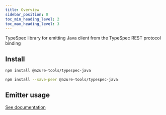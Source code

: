```yaml
---
title: Overview
sidebar_position: 0
toc_min_heading_level: 2
toc_max_heading_level: 3
---
```



TypeSpec library for emitting Java client from the TypeSpec REST protocol binding

## Install

<Tabs>
<TabItem  label="In a spec" default>

```bash
npm install @azure-tools/typespec-java
```

</TabItem>
<TabItem  label="In a library" default>

```bash
npm install --save-peer @azure-tools/typespec-java
```

</TabItem>
</Tabs>

## Emitter usage

[See documentation](./emitter.md)
